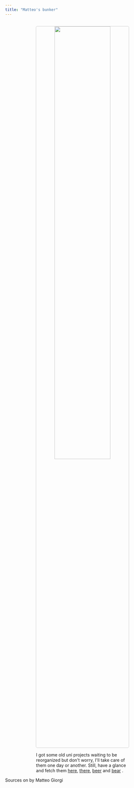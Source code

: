 ```yaml
---
title: "Matteo's bunker"
---
```





<p align="center" style="margin-top:30px">
  <img width="60%" style="border:1px solid #CCCCCC; border-radius:5px" src="assets/bunker.png"/>
</p>

<div class="boxed"; style="margin-top:5px; margin-left:20%; margin-right:20%">
I got some old uni projects waiting to be reorganized but don't worry, I'll take care of them one day or another. Still, have a glance and fetch them <a href="https://github.com/MatteoGiorgi/interprete_funzionale">here</a>, <a href="https://github.com/MatteoGiorgi/graph">there</a>, <a href="https://github.com/MatteoGiorgi/membox">beer</a> and <a href="https://github.com/MatteoGiorgi/sparse">bear</a> <i class="fas fa-mug-hot"></i>.
</div>

<!--<div class="boxed"; style="color:#158CBA; margin-top:5px; margin-left:20%; margin-right:20%">
There once was a classical theory,&nbsp&nbsp&nbsp&nbsp&nbsp</br>
Of which quantum disciples were leery.&nbsp</br>
They said, "Why spend so long&nbsp&nbsp&nbsp&nbsp&nbsp&nbsp&nbsp&nbsp&nbsp&nbsp</br>
On a theory that's wrong?"&nbsp&nbsp&nbsp&nbsp&nbsp&nbsp&nbsp&nbsp&nbsp&nbsp&nbsp&nbsp&nbsp</br>
Well, it works for your everyday query!</br>
</div>-->

<div class="footer">
  <!--<p><img width=110 src="assets/quest.gif"/></p>-->
  <p>Sources on <a href="https://github.com/MatteoGiorgi"><i class="fab fa-github"></i></a> by Matteo Giorgi <i class="fab fa-creative-commons-sa"></i></p>
</div>
